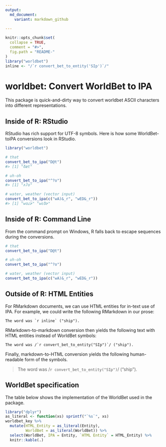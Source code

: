 ```yaml
---
output:
  md_document:
    variant: markdown_github
    
---
```


<!-- README.md is generated from README.Rmd. Please edit that file -->

```r
knitr::opts_chunk$set(
  collapse = TRUE,
  comment = "#>",
  fig.path = "README-"
)
library("worldbet")
inline <- "/`r convert_bet_to_entity('SIp')`/"
```

# worldbet: Convert WorldBet to IPA

This package is quick-and-dirty way to convert worldbet ASCII characters into
different representations.

## Inside of R: RStudio

RStudio has rich support for UTF-8 symbols. Here is how some WorldBet-toiPA
conversions look in RStudio.

```r
library("worldbet")

# that
convert_bet_to_ipa("D@t")
#> [1] "ðæt"

# uh-oh
convert_bet_to_ipa("^?o")
#> [1] "ʌʔo"

# water, weather (vector input)
convert_bet_to_ipa(c("wA)&_r", "wED&_r"))
#> [1] "wɑɾɚ" "wɛðɚ"
```

## Inside of R: Command Line

From the command prompt on Windows, R falls back to escape sequences during
the conversions.

```r
# that
convert_bet_to_ipa("D@t")

# uh-oh
convert_bet_to_ipa("^?o")

# water, weather (vector input)
convert_bet_to_ipa(c("wA)&_r", "wED&_r"))
```

## Outside of R: HTML Entities

For RMarkdown documents, we can use HTML entities for in-text use of IPA. For
example, we could write the following RMarkdown in our prose:

```
The word was `r inline` ("ship").

```

RMarkdown-to-markdown conversion then yields the following text with HTML 
entities instead of WorldBet symbols:

```
The word was /`r convert_bet_to_entity("SIp")`/ ("ship").
```

Finally, markdown-to-HTML conversion yields the following human-readable form of
the symbols.

> The word was /`r convert_bet_to_entity("SIp")`/ ("ship").

## WorldBet specification

The table below shows the implementation of the WorldBet used in the package.

```r
library("dplyr")
as_literal <- function(xs) sprintf("`%s`", xs)
worldbet_key %>% 
  mutate(HTML_Entity = as_literal(Entity),
         WorldBet = as_literal(WorldBet)) %>% 
  select(WorldBet, IPA = Entity, `HTML Entity` = HTML_Entity) %>% 
  knitr::kable(.)
```

